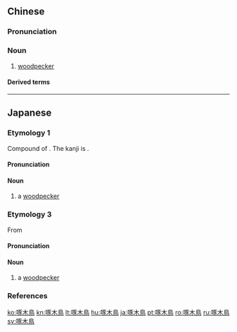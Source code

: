 {{also|啄木鸟}}
==Chinese==
{{zh-forms|s=啄木鸟}}

===Pronunciation===
{{zh-pron
|m=zhuómùniǎo
|c=doek3 muk6 niu5
|cat=n
}}

===Noun===
{{zh-noun}}

# [[woodpecker]]

====Derived terms====
{{zh-der|大斑啄木鳥}}

{{zh-cat|Birds}}

----

==Japanese==

===Etymology 1===
Compound of {{com|ja|木|tr1=ki, ke|t1=[[tree]]|突き|tr2=tsutsuki|t2=[[pecking]]}}. The kanji is {{juku|sort=きつつき}}.
{{ja-kanjitab|yomi=irr|sort=きつつき}}
{{wikipedia|キツツキ目|lang=ja}}

====Pronunciation====
{{ja-pron|きつつき|acc=2|dev=1,3|acc_ref=NHK,DJR|y=i}}
{{ja-pron|けらつつき|acc=3|acc_ref=DJR|y=i|dev=3}}

====Noun====
{{ja-noun|きつつき|キツツキ|けらつつき|ケラツツキ}}

# a [[woodpecker]]

{{C|ja|Woodpeckers|sort=きつつき}}

===Etymology 3===
{{ja-kanjitab|yomi=o|たく|ぼく|ちょう}}
From {{der|ja|zh|啄木鳥|sort=たくぼくちょう}}

====Pronunciation====
{{ja-pron|たくぼくちょう|acc=h|acc2=4|acc_ref=DJR|acc2_ref=DJR|y=ko}}

====Noun====
{{ja-noun|たくぼくちょう|タクボクチョウ|hhira=たくぼくてう}}

# a [[woodpecker]]

===References===
<references/>

{{cln|ja|words with multiple readings}}
[[ko:啄木鳥]]
[[kn:啄木鳥]]
[[lt:啄木鳥]]
[[hu:啄木鳥]]
[[ja:啄木鳥]]
[[pt:啄木鳥]]
[[ro:啄木鳥]]
[[ru:啄木鳥]]
[[sv:啄木鳥]]